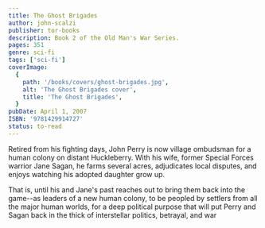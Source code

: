 ```yaml
---
title: The Ghost Brigades
author: john-scalzi
publisher: tor-books
description: Book 2 of the Old Man's War Series.
pages: 351
genre: sci-fi
tags: ['sci-fi']
coverImage:
  {
    path: '/books/covers/ghost-brigades.jpg',
    alt: 'The Ghost Brigades cover',
    title: 'The Ghost Brigades',
  }
pubDate: April 1, 2007
ISBN: '9781429914727'
status: to-read
---
```


Retired from his fighting days, John Perry is now village ombudsman for a human colony on distant Huckleberry. With his wife, former Special Forces warrior Jane Sagan, he farms several acres, adjudicates local disputes, and enjoys watching his adopted daughter grow up.

That is, until his and Jane's past reaches out to bring them back into the game--as leaders of a new human colony, to be peopled by settlers from all the major human worlds, for a deep political purpose that will put Perry and Sagan back in the thick of interstellar politics, betrayal, and war

